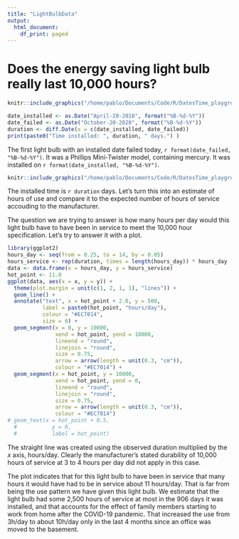 ```yaml
---
title: "LightBulbData"
output:
  html_document:
    df_print: paged
---
```


# Does the energy saving light bulb really last 10,000 hours?

```r
knitr::include_graphics("/home/pablo/Documents/Code/R/DatesTime_playground/images/10000Claim.jpeg")
```

```r
date_installed <- as.Date("April-28-2018", format("%B-%d-%Y"))
date_failed <- as.Date("October-20-2020", format("%B-%d-%Y"))
duration <- diff.Date(x = c(date_installed, date_failed))
print(paste0("Time installed: ", duration, " days.") )
```

The first light bulb with an installed date failed today, `r format(date_failed, "%B-%d-%Y")`. It was a Phillips Mini-Twister model, containing mercury. It was installed on `r format(date_installed, "%B-%d-%Y")`.  

```r
knitr::include_graphics("/home/pablo/Documents/Code/R/DatesTime_playground/images/LightBulb.jpeg")
```

The installed time is `r duration` days.
Let's turn this into an estimate of hours of use and compare it to the expected number of hours of service accouding to the manufacturer.

The question we are trying to answer is how many hours per day would this light bulb have to have been in service to meet the 10,000 hour specification. Let's try to answer it with a plot.


```r
library(ggplot2)
hours_day <- seq(from = 0.25, to = 14, by = 0.05)
hours_service <- rep(duration, times = length(hours_day)) * hours_day
data <- data.frame(x = hours_day, y = hours_service)
hot_point <- 11.0
ggplot(data, aes(x = x, y = y)) +
  theme(plot.margin = unit(c(1, 2, 1, 1), "lines")) +
  geom_line() +
  annotate("text", x = hot_point + 2.0, y = 500,
           label = paste0(hot_point, "hours/day"),
           colour = "#EC7014",
           size = 6) +
  geom_segment(x = 0, y = 10000,
               xend = hot_point, yend = 10000,
               lineend = "round",
               linejoin = "round",
               size = 0.75,
               arrow = arrow(length = unit(0.3, "cm")),
               colour = "#EC7014") +
  geom_segment(x = hot_point, y = 10000,
               xend = hot_point, yend = 0,
               lineend = "round",
               linejoin = "round",
               size = 0.75,
               arrow = arrow(length = unit(0.3, "cm")),
               colour = "#EC7014") 
# geom_text(x = hot_point + 0.5, 
  #           y = 0,
  #           label = hot_point)
```

The straight  line was created using the observed duration multiplied by the _x_ axis, hours/day. Clearly the manufacturer's stated durability of  10,000 hours of service at 3 to 4 hours per day did not apply in this case. 

The plot indicates that for this light bulb to have been in service that many hours it would have had to be in service about 11 hours/day. That is far from being the use pattern we have given this light bulb. We estimate that the light bulb had some 2,500 hours of service at most in the 906 days it was installed, and that accounts for the effect of family members starting to work from home after the COVID-19 pandemic. That increased the use from 3h/day to about 10h/day only in the last 4 months since an office was moved to the basement.